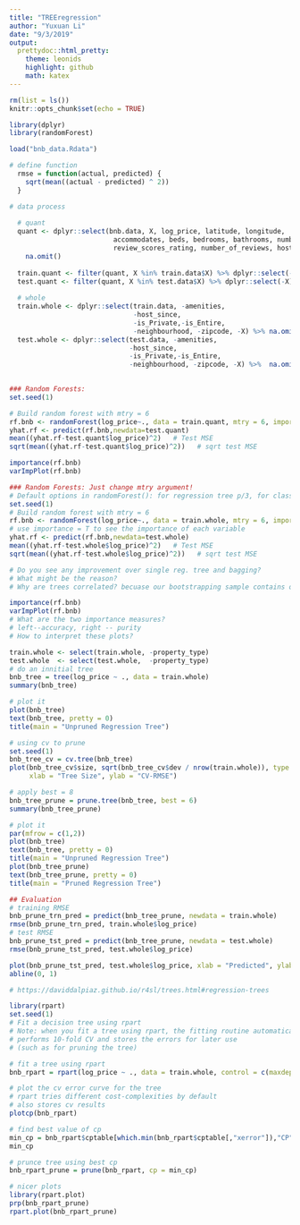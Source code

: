 ```yaml
---
title: "TREEregression"
author: "Yuxuan Li"
date: "9/3/2019"
output:
  prettydoc::html_pretty:
    theme: leonids
    highlight: github
    math: katex
---
```


```r
rm(list = ls())
knitr::opts_chunk$set(echo = TRUE)

library(dplyr)
library(randomForest)

load("bnb_data.Rdata")

# define function
  rmse = function(actual, predicted) {
    sqrt(mean((actual - predicted) ^ 2))
  }

# data process
  
  # quant
  quant <- dplyr::select(bnb.data, X, log_price, latitude, longitude, 
                          accommodates, beds, bedrooms, bathrooms, number_of_amenities,
                          review_scores_rating, number_of_reviews, host_response_rate) %>%
    na.omit()
  
  train.quant <- filter(quant, X %in% train.data$X) %>% dplyr::select(-X)
  test.quant <- filter(quant, X %in% test.data$X) %>% dplyr::select(-X)
  
  # whole 
  train.whole <- dplyr::select(train.data, -amenities, 
                               -host_since,
                               -is_Private,-is_Entire,
                               -neighbourhood, -zipcode, -X) %>% na.omit()
  test.whole <- dplyr::select(test.data, -amenities, 
                              -host_since,
                              -is_Private,-is_Entire,
                              -neighbourhood, -zipcode, -X) %>%  na.omit()
  

```


```r

### Random Forests: 
set.seed(1)

# Build random forest with mtry = 6
rf.bnb <- randomForest(log_price~., data = train.quant, mtry = 6, importance = TRUE)
yhat.rf <- predict(rf.bnb,newdata=test.quant)
mean((yhat.rf-test.quant$log_price)^2)   # Test MSE
sqrt(mean((yhat.rf-test.quant$log_price)^2))   # sqrt test MSE

importance(rf.bnb)
varImpPlot(rf.bnb)

```




```r
### Random Forests: Just change mtry argument!
# Default options in randomForest(): for regression tree p/3, for classification tree sqrt(p)
set.seed(1)
# Build random forest with mtry = 6
rf.bnb <- randomForest(log_price~., data = train.whole, mtry = 6, importance = TRUE)
# use importance = T to see the importance of each variable 
yhat.rf <- predict(rf.bnb,newdata=test.whole)
mean((yhat.rf-test.whole$log_price)^2)   # Test MSE
sqrt(mean((yhat.rf-test.whole$log_price)^2))   # sqrt test MSE

# Do you see any improvement over single reg. tree and bagging? 
# What might be the reason?
# Why are trees correlated? becuase our bootstrapping sample contains overlapping obs, sort of correlated. 

importance(rf.bnb)
varImpPlot(rf.bnb)
# What are the two importance measures?
# left--accuracy, right -- purity
# How to interpret these plots?

```


```r
train.whole <- select(train.whole, -property_type)
test.whole  <- select(test.whole,  -property_type)
# do an innitial tree
bnb_tree = tree(log_price ~ ., data = train.whole)
summary(bnb_tree)

# plot it
plot(bnb_tree)
text(bnb_tree, pretty = 0)
title(main = "Unpruned Regression Tree")

# using cv to prune
set.seed(1)
bnb_tree_cv = cv.tree(bnb_tree)
plot(bnb_tree_cv$size, sqrt(bnb_tree_cv$dev / nrow(train.whole)), type = "b",
     xlab = "Tree Size", ylab = "CV-RMSE")

# apply best = 8
bnb_tree_prune = prune.tree(bnb_tree, best = 6)
summary(bnb_tree_prune)

# plot it
par(mfrow = c(1,2))
plot(bnb_tree)
text(bnb_tree, pretty = 0)
title(main = "Unpruned Regression Tree")
plot(bnb_tree_prune)
text(bnb_tree_prune, pretty = 0)
title(main = "Pruned Regression Tree")

## Evaluation
# training RMSE
bnb_prune_trn_pred = predict(bnb_tree_prune, newdata = train.whole)
rmse(bnb_prune_trn_pred, train.whole$log_price)
# test RMSE
bnb_prune_tst_pred = predict(bnb_tree_prune, newdata = test.whole)
rmse(bnb_prune_tst_pred, test.whole$log_price)

plot(bnb_prune_tst_pred, test.whole$log_price, xlab = "Predicted", ylab = "Actual")
abline(0, 1)
```

```r
# https://daviddalpiaz.github.io/r4sl/trees.html#regression-trees

library(rpart)
set.seed(1)
# Fit a decision tree using rpart
# Note: when you fit a tree using rpart, the fitting routine automatically
# performs 10-fold CV and stores the errors for later use 
# (such as for pruning the tree)

# fit a tree using rpart
bnb_rpart = rpart(log_price ~ ., data = train.whole, control = c(maxdepth = 30L))

# plot the cv error curve for the tree
# rpart tries different cost-complexities by default
# also stores cv results
plotcp(bnb_rpart)

# find best value of cp
min_cp = bnb_rpart$cptable[which.min(bnb_rpart$cptable[,"xerror"]),"CP"]
min_cp

# prunce tree using best cp
bnb_rpart_prune = prune(bnb_rpart, cp = min_cp)

# nicer plots
library(rpart.plot)
prp(bnb_rpart_prune)
rpart.plot(bnb_rpart_prune)
```